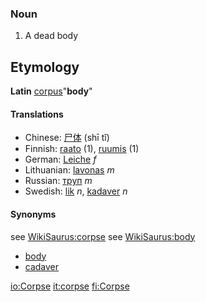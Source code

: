===Noun===
#A dead body
=='''Etymology'''==
'''Latin''' [[corpus]]"'''body'''"

====Translations====
*Chinese: [[尸体]] (shī tǐ)
*Finnish: [[raato]] (1), [[ruumis]] (1)
*German: [[Leiche]] ''f''
*Lithuanian: [[lavonas]] ''m''
*Russian: [[труп]] ''m''
*Swedish: [[lik#Swedish|lik]] ''n'', [[kadaver]] ''n''

====Synonyms====
see [[WikiSaurus:corpse]]
see [[WikiSaurus:body]]
*[[body]]
*[[cadaver]]

[[io:Corpse]]
[[it:corpse]]
[[fi:Corpse]]